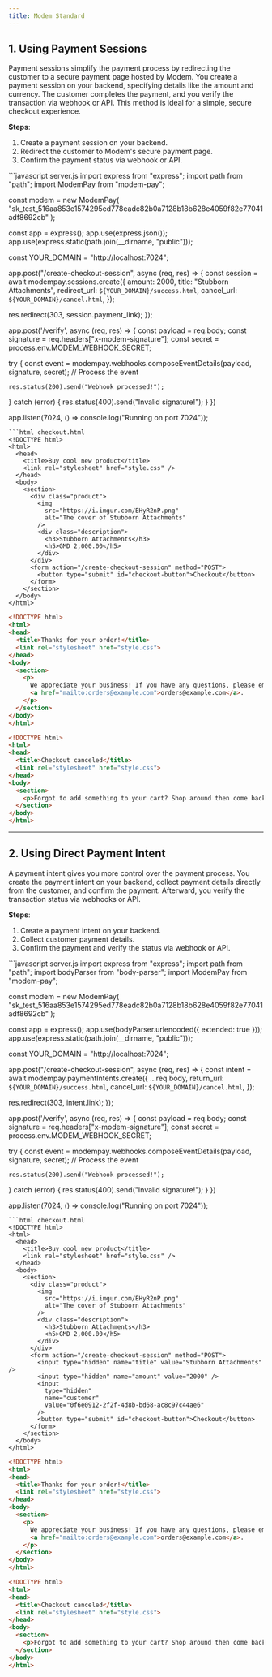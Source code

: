```yaml
---
title: Modem Standard 
---
```


## 1. **Using Payment Sessions**

Payment sessions simplify the payment process by redirecting the customer to a secure payment page hosted by Modem. You create a payment session on your backend, specifying details like the amount and currency. The customer completes the payment, and you verify the transaction via webhook or API. This method is ideal for a simple, secure checkout experience.

**Steps**:
1. Create a payment session on your backend.
2. Redirect the customer to Modem's secure payment page.
3. Confirm the payment status via webhook or API.

<CodeGroup>
```javascript server.js
import express from "express";
import path from "path";
import ModemPay from "modem-pay";

const modem = new ModemPay(
  "sk_test_516aa853e1574295ed778eadc82b0a7128b18b628e4059f82e77041adf8692cb"
);

const app = express();
app.use(express.json());
app.use(express.static(path.join(__dirname, "public")));

const YOUR_DOMAIN = "http://localhost:7024";

app.post("/create-checkout-session", async (req, res) => {
  const session = await modempay.sessions.create({
    amount: 2000,
    title: "Stubborn Attachments",
    redirect_url: `${YOUR_DOMAIN}/success.html`,
    cancel_url: `${YOUR_DOMAIN}/cancel.html`,
  });

  res.redirect(303, session.payment_link);
});


app.post('/verify', async (req, res) => {
  const payload = req.body;
  const signature = req.headers["x-modem-signature"];
  const secret = process.env.MODEM_WEBHOOK_SECRET;

  try {
    const event = modempay.webhooks.composeEventDetails(payload, signature, secret);
    // Process the event
    
    res.status(200).send("Webhook processed!");
  } catch (error) {
    res.status(400).send("Invalid signature!");
  }
})

app.listen(7024, () => console.log("Running on port 7024"));

```
```html checkout.html
<!DOCTYPE html>
<html>
  <head>
    <title>Buy cool new product</title>
    <link rel="stylesheet" href="style.css" />
  </head>
  <body>
    <section>
      <div class="product">
        <img
          src="https://i.imgur.com/EHyR2nP.png"
          alt="The cover of Stubborn Attachments"
        />
        <div class="description">
          <h3>Stubborn Attachments</h3>
          <h5>GMD 2,000.00</h5>
        </div>
      </div>
      <form action="/create-checkout-session" method="POST">
        <button type="submit" id="checkout-button">Checkout</button>
      </form>
    </section>
  </body>
</html>
```

```html success.html
<!DOCTYPE html>
<html>
<head>
  <title>Thanks for your order!</title>
  <link rel="stylesheet" href="style.css">
</head>
<body>
  <section>
    <p>
      We appreciate your business! If you have any questions, please email
      <a href="mailto:orders@example.com">orders@example.com</a>.
    </p>
  </section>
</body>
</html>
```

```html cancel.html
<!DOCTYPE html>
<html>
<head>
  <title>Checkout canceled</title>
  <link rel="stylesheet" href="style.css">
</head>
<body>
  <section>
    <p>Forgot to add something to your cart? Shop around then come back to pay!</p>
  </section>
</body>
</html>
```

</CodeGroup>

---

## 2. **Using Direct Payment Intent**

A payment intent gives you more control over the payment process. You create the payment intent on your backend, collect payment details directly from the customer, and confirm the payment. Afterward, you verify the transaction status via webhooks or API.

**Steps**:
1. Create a payment intent on your backend.
2. Collect customer payment details.
3. Confirm the payment and verify the status via webhook or API.


<CodeGroup>
```javascript server.js
import express from "express";
import path from "path";
import bodyParser from "body-parser";
import ModemPay from "modem-pay";

const modem = new ModemPay(
  "sk_test_516aa853e1574295ed778eadc82b0a7128b18b628e4059f82e77041adf8692cb"
);

const app = express();
app.use(bodyParser.urlencoded({ extended: true }));
app.use(express.static(path.join(__dirname, "public")));

const YOUR_DOMAIN = "http://localhost:7024";

app.post("/create-checkout-session", async (req, res) => {
  const intent = await modempay.paymentIntents.create({
    ...req.body,
    return_url: `${YOUR_DOMAIN}/success.html`,
    cancel_url: `${YOUR_DOMAIN}/cancel.html`,
  });

  res.redirect(303, intent.link);
});


app.post('/verify', async (req, res) => {
  const payload = req.body;
  const signature = req.headers["x-modem-signature"];
  const secret = process.env.MODEM_WEBHOOK_SECRET;

  try {
    const event = modempay.webhooks.composeEventDetails(payload, signature, secret);
    // Process the event
    
    res.status(200).send("Webhook processed!");
  } catch (error) {
    res.status(400).send("Invalid signature!");
  }
})

app.listen(7024, () => console.log("Running on port 7024"));

```
```html checkout.html
<!DOCTYPE html>
<html>
  <head>
    <title>Buy cool new product</title>
    <link rel="stylesheet" href="style.css" />
  </head>
  <body>
    <section>
      <div class="product">
        <img
          src="https://i.imgur.com/EHyR2nP.png"
          alt="The cover of Stubborn Attachments"
        />
        <div class="description">
          <h3>Stubborn Attachments</h3>
          <h5>GMD 2,000.00</h5>
        </div>
      </div>
      <form action="/create-checkout-session" method="POST">
        <input type="hidden" name="title" value="Stubborn Attachments" />
        <input type="hidden" name="amount" value="2000" />
        <input
          type="hidden"
          name="customer"
          value="0f6e0912-2f2f-4d8b-bd68-ac8c97c44ae6"
        />
        <button type="submit" id="checkout-button">Checkout</button>
      </form>
    </section>
  </body>
</html>

```

```html success.html
<!DOCTYPE html>
<html>
<head>
  <title>Thanks for your order!</title>
  <link rel="stylesheet" href="style.css">
</head>
<body>
  <section>
    <p>
      We appreciate your business! If you have any questions, please email
      <a href="mailto:orders@example.com">orders@example.com</a>.
    </p>
  </section>
</body>
</html>
```

```html cancel.html
<!DOCTYPE html>
<html>
<head>
  <title>Checkout canceled</title>
  <link rel="stylesheet" href="style.css">
</head>
<body>
  <section>
    <p>Forgot to add something to your cart? Shop around then come back to pay!</p>
  </section>
</body>
</html>
```

</CodeGroup>